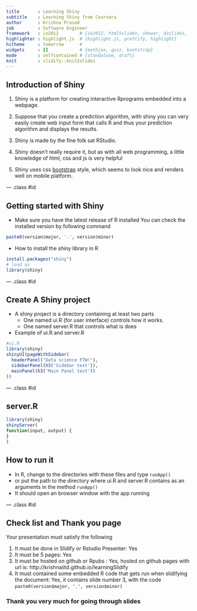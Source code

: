 ```yaml
---
title       : Learning Shiny
subtitle    : Learning Shiny from Coursera
author      : Krishna Prasad
job         : Software Engineer
framework   : io2012        # {io2012, html5slides, shower, dzslides, ...}
highlighter : highlight.js  # {highlight.js, prettify, highlight}
hitheme     : tomorrow      # 
widgets     : []            # {mathjax, quiz, bootstrap}
mode        : selfcontained # {standalone, draft}
knit        : slidify::knit2slides
---
```


## Introduction of Shiny

1. Shiny is a platform for creating interactive Rprograms embedded into a webpage.
2. Suppose that you create a prediction algorithm, with shiny you can very easily create web input
form that calls R and thus your prediction algorithm and displays the results.

3. Shiny is made by the fine folk sat RStudio.
4. Shiny doesn't really require it, but as with all web programming, a little knowledge of html, css and js is very helpful
5. Shiny uses css [bootstrap](getbootstrap.com/css/) style, which seems to look nice and renders well on mobile platform.

--- .class #id 

## Getting started with Shiny
* Make sure you have the latest release of R installed
    You can check the installed version by following command
```r
paste0(version$major, '.', version$minor)
```  
* How to install the shiny library in R
```r
install.packages("shiny")
# load as
library(shiny)
```

--- .class #id 

## Create A Shiny project
* A shiny project is a directory containing at least two parts
    - One named ui.R (for user interface) controls how it works.
    - One named server.R that controls what is does
* Example of ui.R and server.R

```r
#ui.R
library(shiny)
shinyUI(pageWithSidebar(
  headerPanel("Data science FTW!"),
  sidebarPanel(h3('Sidebar text')),
  mainPanel(h3('Main Panel text'))
))
```


--- .class #id 

## server.R
```r
library(shiny) 
shinyServer(
function(input, output) {
} 
)
```

## How to run it
* In R, change to the directories with these files and type `runApp()`
* or put the path to the directory where ui.R and server.R contains as an arguments in the method `runApp()`
* It should open an browser window with the app running

--- .class #id 

##  Check list and Thank you page

Your presentation must satisfy the following

1. It must be done in Slidify or Rstudio Presenter: Yes
2. It must be 5 pages: Yes
3. It must be hosted on github or Rpubs : Yes, hosted on github pages with url is: http://krishnaiitd.github.io/learningSlidify
4. It must contained some embedded R code that gets run when slidifying the document: Yes, it contains slide number 3, with the code `paste0(version$major, '.', version$minor)`

### Thank you very much for going through slides
